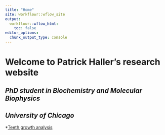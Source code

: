 ```yaml
---
title: "Home"
site: workflowr::wflow_site
output:
  workflowr::wflow_html:
    toc: false
editor_options:
  chunk_output_type: console
---
```

  
  
# Welcome to Patrick Haller's research website  
## *PhD student in Biochemistry and Molecular Biophysics*
## *University of Chicago*




*[Teeth growth analysis](teeth.html)
